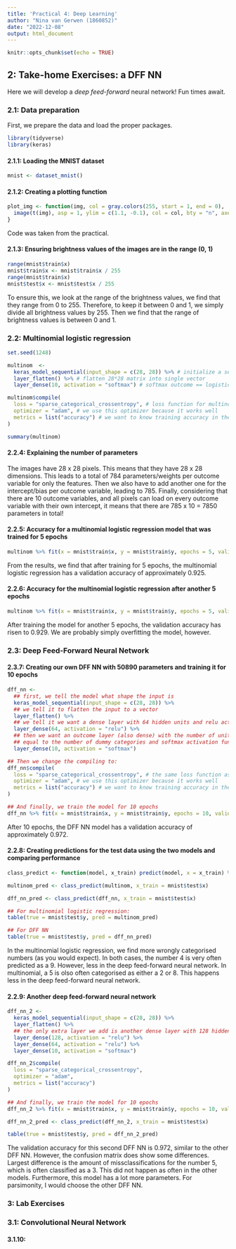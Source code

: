 ```yaml
---
title: 'Practical 4: Deep Learning'
author: "Nina van Gerwen (1860852)"
date: "2022-12-08"
output: html_document
---
```


```r
knitr::opts_chunk$set(echo = TRUE)
```

## 2: Take-home Exercises: a DFF NN

Here we will develop a *deep feed-forward* neural network! Fun times await.

### 2.1: Data preparation

First, we prepare the data and load the proper packages.

```r
library(tidyverse)
library(keras)
```


#### 2.1.1: Loading the MNIST dataset

```r
mnist <- dataset_mnist()
```


#### 2.1.2: Creating a plotting function

```r
plot_img <- function(img, col = gray.colors(255, start = 1, end = 0), ...) {
  image(t(img), asp = 1, ylim = c(1.1, -0.1), col = col, bty = "n", axes = FALSE, ...)
}
```

Code was taken from the practical. 

#### 2.1.3: Ensuring brightness values of the images are in the range (0, 1)

```r
range(mnist$train$x)
mnist$train$x <- mnist$train$x / 255
range(mnist$train$x)
mnist$test$x <- mnist$test$x / 255
```

To ensure this, we look at the range of the brightness values, we find that
they range from 0 to 255. Therefore, to keep it between 0 and 1, we simply divide
all brightness values by 255. Then we find that the range of brightness values
is between 0 and 1. 

### 2.2: Multinomial logistic regression

```r
set.seed(1248)

multinom  <- 
  keras_model_sequential(input_shape = c(28, 28)) %>% # initialize a sequential model
  layer_flatten() %>% # flatten 28*28 matrix into single vector
  layer_dense(10, activation = "softmax") # softmax outcome == logistic regression for each of 10 outputs

multinom$compile(
  loss = "sparse_categorical_crossentropy", # loss function for multinomial outcome
  optimizer = "adam", # we use this optimizer because it works well
  metrics = list("accuracy") # we want to know training accuracy in the end
)

summary(multinom)
```

#### 2.2.4: Explaining the number of parameters

The images have 28 x 28 pixels. This means that they have 28 x 28 dimensions.
This leads to a total of 784 parameters/weights per outcome variable for only the features. Then we also have to add another one for the intercept/bias per outcome variable, leading to 785. Finally, considering that there are 10 outcome variables, and all pixels can load on every outcome variable with their own intercept, it means that there are 785 x 10 = 7850 parameters in total!

#### 2.2.5: Accuracy for a multinomial logistic regression model that was trained for 5 epochs

```r
multinom %>% fit(x = mnist$train$x, y = mnist$train$y, epochs = 5, validation_split = 0.2, verbose = 1)
```

From the results, we find that after training for 5 epochs, the multinomial
logistic regression has a validation accuracy of approximately 0.925.

#### 2.2.6: Accuracy for the multinomial logistic regression after another 5 epochs

```r
multinom %>% fit(x = mnist$train$x, y = mnist$train$y, epochs = 5, validation_split = 0.2, verbose = 1)
```

After training the model for another 5 epochs, the validation accuracy has
risen to 0.929. We are probably simply overfitting the model, however.

### 2.3: Deep Feed-Forward Neural Network

#### 2.3.7: Creating our own DFF NN with 50890 parameters and training it for 10 epochs

```r
dff_nn <- 
  ## first, we tell the model what shape the input is
  keras_model_sequential(input_shape = c(28, 28)) %>% 
  ## we tell it to flatten the input to a vector
  layer_flatten() %>%
  ## we tell it we want a dense layer with 64 hidden units and relu activation function
  layer_dense(64, activation = "relu") %>%
  ## then we want an outcome layer (also dense) with the number of units
  ## equal to the number of dummy categories and softmax activation function
  layer_dense(10, activation = "softmax")

## Then we change the compiling to:
dff_nn$compile(
  loss = "sparse_categorical_crossentropy", # the same loss function as before
  optimizer = "adam", # we use this optimizer because it works well
  metrics = list("accuracy") # we want to know training accuracy in the end
)

## And finally, we train the model for 10 epochs
dff_nn %>% fit(x = mnist$train$x, y = mnist$train$y, epochs = 10, validation_split = 0.2, verbose = 1)
```

After 10 epochs, the DFF NN model has a validation accuracy of approximately 0.972.

#### 2.2.8: Creating predictions for the test data using the two models and comparing performance

```r
class_predict <- function(model, x_train) predict(model, x = x_train) %>% apply(1, which.max) - 1

multinom_pred <- class_predict(multinom, x_train = mnist$test$x)

dff_nn_pred <- class_predict(dff_nn, x_train = mnist$test$x)

## For multinomial logistic regression:
table(true = mnist$test$y, pred = multinom_pred)

## For DFF NN
table(true = mnist$test$y, pred = dff_nn_pred)
```


In the multinomial logistic regression, we find more wrongly categorised numbers
(as you would expect). In both cases, the number 4 is very often predicted as a 9. However, less
in the deep feed-forward neural network. In multinomial, a 5 is olso often categorised
as either a 2 or 8. This happens less in the deep feed-forward neural network.

#### 2.2.9: Another deep feed-forward neural network

```r
dff_nn_2 <- 
  keras_model_sequential(input_shape = c(28, 28)) %>% 
  layer_flatten() %>%
  ## the only extra layer we add is another dense layer with 128 hidden units
  layer_dense(128, activation = "relu") %>%
  layer_dense(64, activation = "relu") %>%
  layer_dense(10, activation = "softmax")

dff_nn_2$compile(
  loss = "sparse_categorical_crossentropy",
  optimizer = "adam",
  metrics = list("accuracy") 
)

## And finally, we train the model for 10 epochs
dff_nn_2 %>% fit(x = mnist$train$x, y = mnist$train$y, epochs = 10, validation_split = 0.2, verbose = 1)

dff_nn_2_pred <- class_predict(dff_nn_2, x_train = mnist$test$x)

table(true = mnist$test$y, pred = dff_nn_2_pred)
```

The validation accuracy for this second DFF NN is 0.972, similar to the other
DFF NN. However, the confusion matrix does show some differences. Largest difference
is the amount of missclassifications for the number 5, which is often
classified as a 3. This did not happen as often in the other models. Furthermore,
this model has a lot more parameters. For parsimonity, I would choose the other
DFF NN.

### 3: Lab Exercises

### 3.1: Convolutional Neural Network

#### 3.1.10: 





